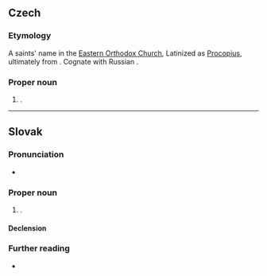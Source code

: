 ==Czech==
{{wikipedia|lang=cs}}

===Etymology===
A saints' name in the [[Eastern Orthodox Church]], Latinized as [[Procopius]], ultimately from {{etyl|grc|cs}}. Cognate with Russian {{m|ru|Прокопий}}.

===Proper noun===
{{cs-proper noun|g=m}}

# {{given name|male|lang=cs}}.

----

==Slovak==

===Pronunciation===
* {{IPA|/ˈprɔkɔp/|lang=sk}}

===Proper noun===
{{sk-proper noun|g=m|gen=Prokopa|pl=Prokopovia|decl=chlap}}

# {{given name|male|lang=sk}}.

====Declension====
{{sk-decl-noun|Prokop|Prokopa|Prokopovi|Prokopa|Prokopovi|Prokopom|Prokopovia|Prokopov|Prokopom|Prokopov|Prokopoch|Prokopmi}}

===Further reading===
* {{R:SDK}}